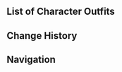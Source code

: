 {{CharacterTabs}}

==List of Character Outfits==
{{Outfits by Category Table|Yelan Outfits|nocharacter=1}}

==Change History==
{{Change History|2.7}}

==Navigation==
{{Character Navbox|link type=outfits}}